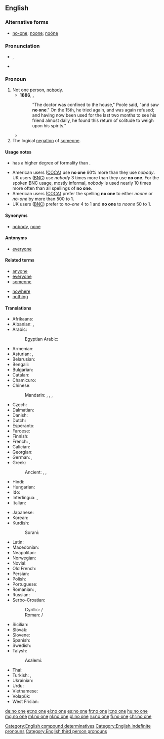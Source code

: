 ==English==

===Alternative forms===
* [[no-one]]; [[noone]]; [[noöne]]

===Pronunciation===
* {{a|US}} {{IPA|/ˈnoʊwʌn/}}, {{X-SAMPA|/"noUwVn/}}
* {{audio|En-uk-no one.ogg|Audio (UK)}}

===Pronoun===
{{en-pron|head=[[no]] [[one]]}}

# Not one person, [[nobody]].
#* '''1886''', {{w|Robert Louis Stevenson}}, {{w|Strange Case Of Dr Jekyll And Mr Hyde}}
#*: "The doctor was confined to the house," Poole said, "and saw '''no one'''." On the 15th, he tried again, and was again refused; and having now been used for the last two months to see his friend almost daily, he found this return of solitude to weigh upon his spirits."
#*{{quote-book|year=1963|author={{w|Margery Allingham}}|title={{w|The China Governess}}
|chapter=20|url=http://openlibrary.org/works/OL2004261W
|passage=The story struck the depressingly familiar note with which true stories ring in the tried ears of experienced policemen. '''No one''' queried it. It was in the classic pattern of human weakness, mean and embarrassing and sad.}}
# The logical [[negation]] of [[someone]].

====Usage notes====
* {{term|no one|No one}} has a higher degree of formality than {{term|nobody}}.
* American users ([[COCA]]) use '''no one''' 60% more than they use ''nobody''. UK users ([[BNC]]) use ''nobody'' 3 times more than they use '''no one'''. For the spoken BNC usage, mostly informal, ''nobody'' is used nearly 10 times more often than all spellings of '''no one'''.
* American users ([[COCA]]) prefer the spelling '''no one''' to either ''noone'' or ''no-one'' by more than 500 to 1.
* UK users ([[BNC]]) prefer {{term|no one}} to ''no-one'' 4 to 1 and '''no one''' to ''noone'' 50 to 1.

====Synonyms====
* [[nobody]], [[none]]

====Antonyms====
* [[everyone]]

====Related terms====
{{rel-top|terms related to ''no one''}}
* [[anyone]]
* [[everyone]]
* [[someone]]
{{rel-mid}}
* [[nowhere]]
* [[nothing]]
{{rel-bottom}}

====Translations====
{{trans-top|not even a single person}}
* Afrikaans: {{t|af|niemand}}
* Albanian: {{t+|sq|askush}}, {{t|sq|kurrkush}}
* Arabic: {{t|ar|لا أحد|tr=lā ʾáḥad|sc=Arab}}
*: Egyptian Arabic: {{t|arz|ماحدش|tr=maḥaddiš|sc=Arab}}
* Armenian: {{t|hy|ոչ ոք}}
* Asturian: {{t|ast|naide}}, {{t|ast|ñaide}}
* Belarusian: {{t|be|ніхто|tr=nixtó|sc=Cyrl}}
* Bengali: {{t|bn|কেউ না|tr=keu na|sc=Beng}}
* Bulgarian: {{t|bg|никой|tr=níkoj|sc=Cyrl}}
* Catalan: {{t|ca|ningú}}
* Chamicuro: {{t|ccc|meyana'shanaye}}
* Chinese:
*: Mandarin: {{t|cmn|沒有人|sc=Hani}}, {{t|cmn|没有人|tr=méiyǒu rén|sc=Hani}}, {{t|cmn|沒人|sc=Hani}}, {{t|cmn|没人|tr=méirén|sc=Hani}}
* Czech: {{t+|cs|nikdo}}
* Dalmatian: {{t|dlm|nenčoin}}
* Danish: {{t|da|ingen}}
* Dutch: {{t+|nl|niemand}}
* Esperanto: {{t|eo|neniu}}
* Faroese: {{t|fo|eingin}}
* Finnish: {{t|fi|ei kukaan}}
* French: {{t+|fr|personne}} {{qualifier|in a negative clause}}, {{t+|fr|nul}}
* Galician: {{t|gl|ninguén}}
* Georgian: {{t|ka|არავინ|sc=Geor}}
* German: {{t+|de|niemand}}, {{t+|de|keiner|m}}
* Greek: {{t+|el|κανένας|tr=kanénas}}
*: Ancient: {{t|grc|οὐδείς|tr=oudeís|sc=polytonic}}, {{t|grc|οὖτις|tr=oûtis|sc=polytonic}}, {{t|grc|μήτις|tr=mếtis|sc=polytonic}}
* Hindi: {{t|hi|कोई नहीं|tr=ko'ī nahī̃|sc=Deva}}
* Hungarian: {{t+|hu|senki}}
* Ido: {{t+|io|nulu}}
* Interlingua: {{t|ia|necuno}}, {{t|ia|nemo}}
* Italian: {{t+|it|nessuno}}
{{trans-mid}}
* Japanese: {{t|ja|だれも|tr=だれも...ない, dare　mo ... nai|alt=誰も...ない}}
* Korean: {{t|ko|아무도|tr=amudo...anida|alt=아무도...아니다|sc=Kore}}
* Kurdish:
*: Sorani: {{t+|ku|که‌س|tr=kes|sc=ku-Arab}}
* Latin: {{t+|la|nemo}}
* Macedonian: {{t|mk|никој|tr=níkoj|sc=Cyrl}}
* Neapolitan: {{t|nap|nisciuno}}
* Norwegian: {{t+|no|ingen}}
* Novial: {{t|nov|nule}}
* Old French: {{t|fro|nul}}
* Persian: {{t|fa|هیچ‌کس|tr=hič-kas|sc=fa-Arab}}
* Polish: {{t+|pl|nikt}}
* Portuguese: {{t+|pt|ninguém}}
* Romanian: {{t|ro|nimeni}}, {{t|ro|niciun|m|n}}
* Russian: {{t+|ru|никто|tr=niktó}}
* Serbo-Croatian:
*: Cyrillic: {{t|sh|нико|sc=Cyrl}} / {{t|sh|нитко|sc=Cyrl}}
*: Roman: {{t|sh|niko}} / {{t|sh|nitko}}
* Sicilian: {{t+|scn|nuddu}}
* Slovak: {{t|sk|nikto}}
* Slovene: {{t|sl|nihčè}}
* Spanish: {{t+|es|nadie}}
* Swedish: {{t+|sv|ingen}}
* Talysh:
*: Asalemi: {{t|tly|هیش کسی|tr=hiš kasi|sc=fa-Arab}}
* Thai: {{t|th|ไม่มีใคร|tr=mâi mee krai|sc=Thai}}
* Turkish: {{t+|tr|kimse}}, {{t+|tr|hiç kimse}}
* Ukrainian: {{t|uk|ніхто|tr=nixtó|sc=Cyrl}}
* Urdu: {{t|ur|کوئی نہیں|tr=ko'ī nahī̃|sc=ur-Arab}}
* Vietnamese: {{t|vi|không ai}}
* Volapük: {{t+|vo|nek}}
* West Frisian: {{t|fy|nimmen}}
{{trans-bottom}}

[[Category:English compound determinatives]]
[[Category:English indefinite pronouns]]
[[Category:English third person pronouns]]

[[de:no one]]
[[et:no one]]
[[el:no one]]
[[es:no one]]
[[fr:no one]]
[[it:no one]]
[[hu:no one]]
[[mg:no one]]
[[ml:no one]]
[[nl:no one]]
[[pl:no one]]
[[ru:no one]]
[[fi:no one]]
[[chr:no one]]